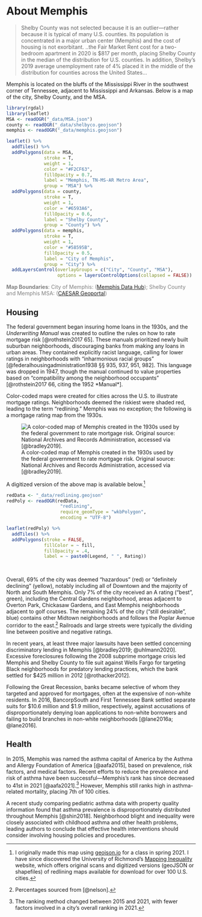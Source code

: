 # About Memphis

> Shelby County was not selected because it is an outlier---rather because it is typical of many U.S. counties. Its population is concentrated in a major urban center (Memphis) and the cost of housing is not exorbitant. ..the Fair Market Rent cost for a two-bedroom apartment in 2020 is \$817 per month, placing Shelby County in the median of the distribution for U.S. counties. In addition, Shelby's 2019 average unemployment rate of 4% placed it in the middle of the distribution for counties across the United States...

Memphis is located on the bluffs of the Mississippi River in the southwest corner of Tennessee, adjacent to Mississippi and Arkansas. Below is a map of the city, Shelby County, and the MSA.

```r
library(rgdal)
library(leaflet)
MSA <- readOGR("_data/MSA.json")
county <- readOGR("_data/shelbyco.geojson")
memphis <- readOGR("_data/memphis.geojson")
```

```r
leaflet() %>% 
  addTiles() %>% 
  addPolygons(data = MSA, 
              stroke = T, 
              weight = 1,
              color = "#F2CF63", 
              fillOpacity = 0.7,
              label = "Memphis, TN-MS-AR Metro Area",
              group = "MSA") %>% 
  addPolygons(data = county, 
              stroke = T, 
              weight = 1,
              color = "#6593A6", 
              fillOpacity = 0.6,
              label = "Shelby County",
              group = "County") %>% 
  addPolygons(data = memphis, 
              stroke = T, 
              weight = 1,
              color = "#58595B", 
              fillOpacity = 0.5,
              label = "City of Memphis",
              group = "City") %>%
  addLayersControl(overlayGroups = c("City", "County", "MSA"),
                   options = layersControlOptions(collapsed = FALSE))
```

::: {style="color: gray"}
**Map Boundaries**: City of Memphis: ([Memphis Data Hub](https://data.memphistn.gov/dataset/Jurisdiction-Boundary-Memphis/b9uj-qyia)); Shelby County and Memphis MSA: ([CAESAR Geoportal](https://geoportal.memphis.edu/))
:::

## Housing

The federal government began insuring home loans in the 1930s, and the *Underwriting Manual* was created to outline the rules on how to rate mortgage risk [@rothstein2017 65]. These manuals prioritized newly built suburban neighborhoods, discouraging banks from making any loans in urban areas. They contained explicitly racist language, calling for lower ratings in neighborhoods with "inharmonious racial groups" [@federalhousingadministration1938 §§ 935, 937, 951, 982]. This language was dropped in 1947, though the manual continued to value properties based on "compatibility among the neighborhood occupants" [@rothstein2017 66, citing the 1952 *Manual*].

Color-coded maps were created for cities across the U.S. to illustrate mortgage ratings. Neighborhoods deemed the riskiest were shaded red, leading to the term "redlining." Memphis was no exception; the following is a mortgage rating map from the 1930s.

![A color-coded map of Memphis created in the 1930s used by the federal government to rate mortgage risk. Original source: National Archives and Records Administration, accessed via [@bradley2019].](_img/memphis_redliningmap.jpg "Memphis Redlining Map")

A digitized version of the above map is available below.[^memhsg-1]

[^memhsg-1]: I originally made this map using [geojson.io](https://geojson.io/) for a class in spring 2021. I have since discovered the University of Richmond's [Mapping Inequality](https://dsl.richmond.edu/panorama/redlining/#loc=5/39.1/-94.58) website, which offers original scans and digitized versions (geoJSON or shapefiles) of redlining maps available for download for over 100 U.S. cities.

```r
redData <- "_data/redlining.geojson"
redPoly <- readOGR(redData, 
                    "redlining", 
                    require_geomType = "wkbPolygon",
                    encoding = "UTF-8")
```

```r
leaflet(redPoly) %>% 
  addTiles() %>% 
  addPolygons(stroke = FALSE,
              fillColor = ~ fill,
              fillOpacity = .4,
              label = ~ paste0(Legend, " ", Rating))
```

<br>

Overall, 69% of the city was deemed "hazardous" (red) or "definitely declining" (yellow), notably including all of Downtown and the majority of North and South Memphis. Only 7% of the city received an A rating ("best", green), including the Central Gardens neighborhood, areas adjacent to Overton Park, Chickasaw Gardens, and East Memphis neighborhoods adjacent to golf courses. The remaining 24% of the city ("still desirable", blue) contains other Midtown neighborhoods and follows the Poplar Avenue corridor to the east.[^memhsg-2] Railroads and large streets were typically the dividing line between positive and negative ratings.

[^memhsg-2]: Percentages sourced from [@nelson].

In recent years, at least three major lawsuits have been settled concerning discriminatory lending in Memphis [@bradley2019; @uhlmann2020]. Excessive foreclosures following the 2008 subprime mortgage crisis led Memphis and Shelby County to file suit against Wells Fargo for targeting Black neighborhoods for predatory lending practices, which the bank settled for \$425 million in 2012 [@rothacker2012].

Following the Great Recession, banks became selective of whom they targeted and approved for mortgages, often at the expensive of non-white residents. In 2016, BancorpSouth and First Tennessee Bank settled separate suits for \$10.6 million and \$1.9 million, respectively, against accusations of disproportionately denying loan applications to non-white borrowers and failing to build branches in non-white neighborhoods [@lane2016a; @lane2016].

## Health

In 2015, Memphis was named the asthma capital of America by the Asthma and Allergy Foundation of America [@aafa2015], based on prevalence, risk factors, and medical factors. Recent efforts to reduce the prevalence and risk of asthma have been successful---Memphis's rank has since decreased to 41st in 2021 [@aafa2021].[^memhsg-3] However, Memphis still ranks high in asthma-related mortality, placing 7th of 100 cities.

[^memhsg-3]: The ranking method changed between 2015 and 2021, with fewer factors involved in a city's overall ranking in 2021.

A recent study comparing pediatric asthma data with property quality information found that asthma prevalence is disproportionately distributed throughout Memphis [@shin2018]. Neighborhood blight and inequality were closely associated with childhood asthma and other health problems, leading authors to conclude that effective health interventions should consider involving housing policies and procedures.
